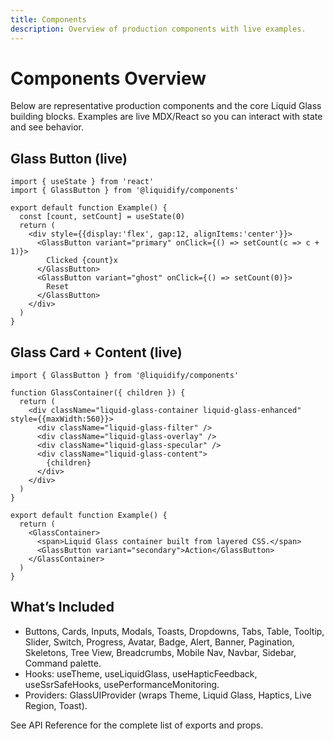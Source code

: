 ```yaml
---
title: Components
description: Overview of production components with live examples.
---
```


# Components Overview

Below are representative production components and the core Liquid Glass building blocks. Examples are live MDX/React so you can interact with state and see behavior.

## Glass Button (live)

```tsx live
import { useState } from 'react'
import { GlassButton } from '@liquidify/components'

export default function Example() {
  const [count, setCount] = useState(0)
  return (
    <div style={{display:'flex', gap:12, alignItems:'center'}}>
      <GlassButton variant="primary" onClick={() => setCount(c => c + 1)}>
        Clicked {count}x
      </GlassButton>
      <GlassButton variant="ghost" onClick={() => setCount(0)}>
        Reset
      </GlassButton>
    </div>
  )
}
```

## Glass Card + Content (live)

```tsx live
import { GlassButton } from '@liquidify/components'

function GlassContainer({ children }) {
  return (
    <div className="liquid-glass-container liquid-glass-enhanced" style={{maxWidth:560}}>
      <div className="liquid-glass-filter" />
      <div className="liquid-glass-overlay" />
      <div className="liquid-glass-specular" />
      <div className="liquid-glass-content">
        {children}
      </div>
    </div>
  )
}

export default function Example() {
  return (
    <GlassContainer>
      <span>Liquid Glass container built from layered CSS.</span>
      <GlassButton variant="secondary">Action</GlassButton>
    </GlassContainer>
  )
}
```

## What’s Included

- Buttons, Cards, Inputs, Modals, Toasts, Dropdowns, Tabs, Table, Tooltip, Slider, Switch, Progress, Avatar, Badge, Alert, Banner, Pagination, Skeletons, Tree View, Breadcrumbs, Mobile Nav, Navbar, Sidebar, Command palette.
- Hooks: useTheme, useLiquidGlass, useHapticFeedback, useSsrSafeHooks, usePerformanceMonitoring.
- Providers: GlassUIProvider (wraps Theme, Liquid Glass, Haptics, Live Region, Toast).

See API Reference for the complete list of exports and props.

